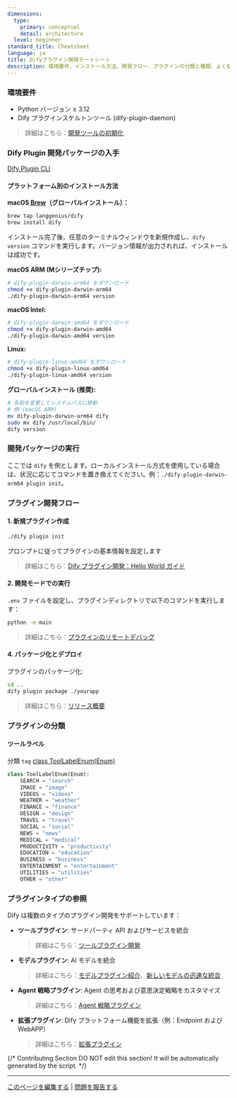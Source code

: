 ```yaml
---
dimensions:
  type:
    primary: conceptual
    detail: architecture
  level: beginner
standard_title: Cheatsheet
language: ja
title: Difyプラグイン開発チートシート
description: 環境要件、インストール方法、開発フロー、プラグインの分類と種類、よく使われるコードスニペット、よくある問題の解決策など、Difyプラグイン開発に関する包括的なリファレンスガイドです。開発者が素早く参照するのに適しています。
---
```


### 環境要件

- Python バージョン ≥ 3.12
- Dify プラグインスケルトンツール (dify-plugin-daemon)

> 詳細はこちら：[開発ツールの初期化](/plugin-dev-ja/0221-initialize-development-tools)

### Dify Plugin 開発パッケージの入手

[Dify Plugin CLI](https://github.com/langgenius/dify-plugin-daemon/releases)

#### プラットフォーム別のインストール方法

**macOS [Brew](https://github.com/langgenius/homebrew-dify)（グローバルインストール）：**

```bash
brew tap langgenius/dify
brew install dify
```

インストール完了後、任意のターミナルウィンドウを新規作成し、`dify version` コマンドを実行します。バージョン情報が出力されれば、インストールは成功です。

**macOS ARM (Mシリーズチップ):**

```bash
# dify-plugin-darwin-arm64 をダウンロード
chmod +x dify-plugin-darwin-arm64
./dify-plugin-darwin-arm64 version
```

**macOS Intel:**

```bash
# dify-plugin-darwin-amd64 をダウンロード
chmod +x dify-plugin-darwin-amd64
./dify-plugin-darwin-amd64 version
```

**Linux:**

```bash
# dify-plugin-linux-amd64 をダウンロード
chmod +x dify-plugin-linux-amd64
./dify-plugin-linux-amd64 version
```

**グローバルインストール (推奨):**

```bash
# 名前を変更してシステムパスに移動
# 例 (macOS ARM)
mv dify-plugin-darwin-arm64 dify
sudo mv dify /usr/local/bin/
dify version
```

### 開発パッケージの実行

ここでは `dify` を例とします。ローカルインストール方式を使用している場合は、状況に応じてコマンドを置き換えてください。例：`./dify-plugin-darwin-arm64 plugin init`。

### プラグイン開発フロー

#### 1. 新規プラグイン作成

```bash
./dify plugin init
```

プロンプトに従ってプラグインの基本情報を設定します

> 詳細はこちら：[Dify プラグイン開発：Hello World ガイド](/plugin-dev-ja/0211-getting-started-dify-tool)

#### 2. 開発モードでの実行

`.env` ファイルを設定し、プラグインディレクトリで以下のコマンドを実行します：

```bash
python -m main
```

> 詳細はこちら：[プラグインのリモートデバッグ](/plugin-dev-ja/0411-remote-debug-a-plugin)

#### 4. パッケージ化とデプロイ

プラグインのパッケージ化:

```bash
cd ..
dify plugin package ./yourapp
```

> 詳細はこちら：[リリース概要](/plugin-dev-ja/0321-release-overview)

### プラグインの分類

#### ツールラベル

分類 `tag` [class ToolLabelEnum(Enum)](https://github.com/langgenius/dify-plugin-sdks/blob/main/python/dify_plugin/entities/tool.py)

```python
class ToolLabelEnum(Enum):
    SEARCH = "search"
    IMAGE = "image"
    VIDEOS = "videos"
    WEATHER = "weather"
    FINANCE = "finance"
    DESIGN = "design"
    TRAVEL = "travel"
    SOCIAL = "social"
    NEWS = "news"
    MEDICAL = "medical"
    PRODUCTIVITY = "productivity"
    EDUCATION = "education"
    BUSINESS = "business"
    ENTERTAINMENT = "entertainment"
    UTILITIES = "utilities"
    OTHER = "other"
```

### プラグインタイプの参照

Dify は複数のタイプのプラグイン開発をサポートしています：

- **ツールプラグイン**: サードパーティ API およびサービスを統合
  > 詳細はこちら：[ツールプラグイン開発](/plugin-dev-ja/0211-getting-started-dify-tool)
- **モデルプラグイン**: AI モデルを統合
  > 詳細はこちら：[モデルプラグイン紹介](/plugin-dev-ja/0131-model-plugin-introduction.ja)、[新しいモデルの迅速な統合](/plugin-dev-ja/0211-getting-started-new-model)
- **Agent 戦略プラグイン**: Agent の思考および意思決定戦略をカスタマイズ
  > 詳細はこちら：[Agent 戦略プラグイン](/plugin-dev-ja/9433-agent-strategy-plugin)
- **拡張プラグイン**: Dify プラットフォーム機能を拡張（例：Endpoint および WebAPP）
  > 詳細はこちら：[拡張プラグイン](/plugin-dev-ja/9231-extension-plugin)

{/*
Contributing Section
DO NOT edit this section!
It will be automatically generated by the script.
*/}

---

[このページを編集する](https://github.com/langgenius/dify-docs/edit/main/plugin-dev-ja/0131-cheatsheet.mdx) | [問題を報告する](https://github.com/langgenius/dify-docs/issues/new?template=docs.yml)

